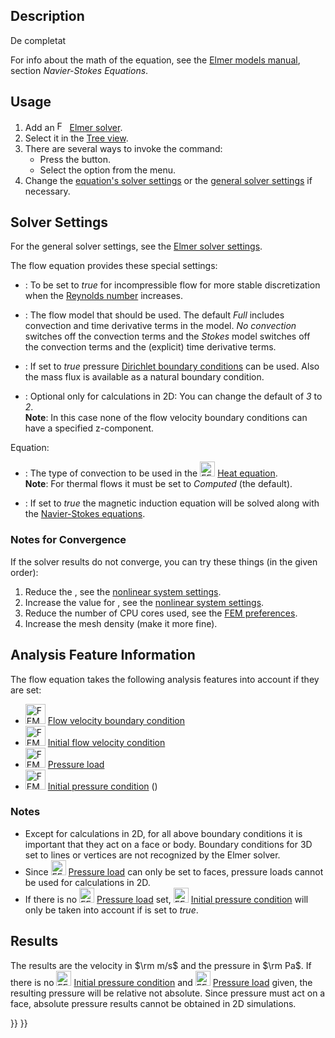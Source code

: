 <languages/>

{{Docnav
|[[FEM_EquationStaticCurrent|Static current equation]]
|[[FEM_EquationFlux|Flux equation]]
|[[FEM_Workbench|FEM]]
|IconL=FEM_EquationStaticCurrent.svg
|IconR=FEM_EquationFlux.svg
|IconC=Workbench_FEM.svg
}}

<div class="mw-translate-fuzzy">
{{GuiCommand|Name=FEM EquationFlow|MenuLocation= Solve → Equation flow||Workbenches=[[FEM_Workbench|FEM]]|Shortcut=|SeeAlso=[[FEM_tutorial|FEM tutorial]]}}
</div>

==Description==

De completat

For info about the math of the equation, see the [https://www.elmerfem.org/blog/documentation/ Elmer models manual], section ''Navier-Stokes Equations''.

==Usage==

# Add an [[Image:FEM_SolverElmer.svg|16px|link=FEM_SolverElmer#Equations]] [[FEM_SolverElmer#Equations|Elmer solver]].
# Select it in the [[Tree_view|Tree view]].
# There are several ways to invoke the command:
#* Press the {{Button|[[Image:FEM_EquationFlow.svg|16px]] [[FEM_EquationFlow|Flow Equation]]}} button.
#* Select the {{MenuCommand|Solve → [[Image:FEM_EquationFlow.svg|24px]] Flow Equation}} option from the menu.
# Change the [[#Solver_Settings|equation's solver settings]] or the [[FEM_SolverElmer_SolverSettings|general solver settings]] if necessary.

==Solver Settings==

For the general solver settings, see the [[FEM_SolverElmer_SolverSettings|Elmer solver settings]].

The flow equation provides these special settings:
* {{PropertyData|Div Discretization}}: To be set to ''true'' for incompressible flow for more stable discretization when the [https://en.wikipedia.org/wiki/Reynolds_number Reynolds number] increases.
* {{PropertyData|Flow Model}}: The flow model that should be used. The default ''Full'' includes convection and time derivative terms in the model. ''No convection'' switches off the convection terms and the ''Stokes'' model switches off the convection terms and the (explicit) time derivative terms.
* {{PropertyData|Gradp Discretization}}: If set to ''true'' pressure [https://en.wikipedia.org/wiki/Dirichlet_boundary_condition Dirichlet boundary conditions] can be used. Also the mass flux is available as a natural boundary condition.
* {{PropertyData|Variable}}: Optional only for calculations in 2D: You can change the default of ''3'' to ''2''.</br>'''Note''': In this case none of the flow velocity boundary conditions can have a specified z-component.

Equation:
* {{PropertyData|Convection}}: The type of convection to be used in the [[Image:FEM_EquationHeat.svg|24px]] [[FEM_EquationHeat|Heat equation]].</br>'''Note''': For thermal flows it must be set to ''Computed'' (the default).
* {{PropertyData|Magnetic Induction}}: If set to ''true'' the magnetic induction equation will be solved along with the [https://en.wikipedia.org/wiki/Navier%E2%80%93Stokes_equations Navier-Stokes equations].

===Notes for Convergence===

If the solver results do not converge, you can try these things (in the given order):
# Reduce the {{PropertyData|Relaxation Factor}}, see the [[FEM_SolverElmer_SolverSettings#Relaxation_Factor|nonlinear system settings]].
# Increase the value for {{PropertyData|Nonlinear Newton After Iterations}}, see the [[FEM_SolverElmer_SolverSettings#Nonlinear_System|nonlinear system settings]].
# Reduce the number of CPU cores used, see the [[FEM_Preferences#Elmer|FEM preferences]].
# Increase the mesh density (make it more fine).

==Analysis Feature Information==

The flow equation takes the following analysis features into account if they are set:

* [[Image:FEM_ConstraintFlowVelocity.svg|32px]] [[FEM_ConstraintFlowVelocity|Flow velocity boundary condition]]
* [[Image:FEM_ConstraintInitialFlowVelocity.svg|32px]] [[FEM_ConstraintInitialFlowVelocity|Initial flow velocity condition]]
* [[Image:FEM_ConstraintPressure.svg|32px]] [[FEM_ConstraintPressure|Pressure load]]
* [[Image:FEM_ConstraintInitialPressure.svg|32px]] [[FEM_ConstraintInitialPressure|Initial pressure condition]] ({{Version|0.21}})

===Notes===

* Except for calculations in 2D, for all above boundary conditions it is important that they act on a face or body. Boundary conditions for 3D set to lines or vertices are not recognized by the Elmer solver.
* Since [[Image:FEM_ConstraintPressure.svg|24px]] [[FEM_ConstraintPressure|Pressure load]] can only be set to faces, pressure loads cannot be used for calculations in 2D.
* If there is no [[Image:FEM_ConstraintPressure.svg|24px]] [[FEM_ConstraintPressure|Pressure load]] set, [[Image:FEM_ConstraintInitialPressure.svg|24px]] [[FEM_ConstraintInitialPressure|Initial pressure condition]] will only be taken into account if {{PropertyData|Gradp Discretization}} is set to ''true''.

==Results==

The results are the velocity in <math>\rm m/s</math>  and the pressure in <math>\rm Pa</math>. If there is no [[Image:FEM_ConstraintInitialPressure.svg|24px]] [[FEM_ConstraintInitialPressure|Initial pressure condition]] and [[Image:FEM_ConstraintPressure.svg|24px]] [[FEM_ConstraintPressure|Pressure load]] given, the resulting pressure will be relative not absolute. Since pressure must act on a face, absolute pressure results cannot be obtained in 2D simulations.


{{Docnav
|[[FEM_EquationStaticCurrent|Static current equation]]
|[[FEM_EquationFlux|Flux equation]]
|[[FEM_Workbench|FEM]]
|IconL=FEM_EquationStaticCurrent.svg
|IconR=FEM_EquationFlux.svg
|IconC=Workbench_FEM.svg
}}

{{FEM Tools navi{{#translation:}}}}
{{Userdocnavi{{#translation:}}}}